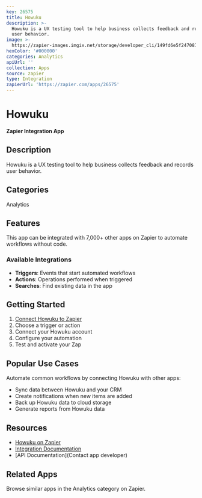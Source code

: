 ```yaml
---
key: 26575
title: Howuku
description: >-
  Howuku is a UX testing tool to help business collects feedback and records
  user behavior.
image: >-
  https://zapier-images.imgix.net/storage/developer_cli/149fd6e5f24708728d20491e94b910de.png?auto=format%2Ccompress&ixlib=python-3.0.0&q=50
hexColor: '#000000'
categories: Analytics
apiUrl: ''
collection: Apps
source: zapier
type: Integration
zapierUrl: 'https://zapier.com/apps/26575'
---
```

# Howuku

**Zapier Integration App**

## Description

Howuku is a UX testing tool to help business collects feedback and records user behavior.

## Categories

Analytics

## Features

This app can be integrated with 7,000+ other apps on Zapier to automate workflows without code.

### Available Integrations

- **Triggers**: Events that start automated workflows
- **Actions**: Operations performed when triggered
- **Searches**: Find existing data in the app

## Getting Started

1. [Connect Howuku to Zapier](https://zapier.com/apps/26575)
2. Choose a trigger or action
3. Connect your Howuku account
4. Configure your automation
5. Test and activate your Zap

## Popular Use Cases

Automate common workflows by connecting Howuku with other apps:

- Sync data between Howuku and your CRM
- Create notifications when new items are added
- Back up Howuku data to cloud storage
- Generate reports from Howuku data

## Resources

- [Howuku on Zapier](https://zapier.com/apps/26575)
- [Integration Documentation](https://zapier.com/apps/26575/integrations)
- [API Documentation](Contact app developer)

## Related Apps

Browse similar apps in the Analytics category on Zapier.
